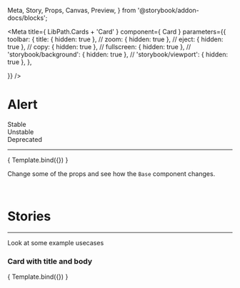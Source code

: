   Meta,
  Story,
  Props,
  Canvas,
  Preview,
} from '@storybook/addon-docs/blocks';


<Meta
  title={ LibPath.Cards + 'Card' }
  component={ Card }
  parameters={{
    toolbar: {
      title: { hidden: true },
      // zoom: { hidden: true },
      // eject: { hidden: true },
      // copy: { hidden: true },
      // fullscreen: { hidden: true },
      // 'storybook/background': { hidden: true },
      // 'storybook/viewport': { hidden: true },
    },
   
  }}
/>

# Alert

<div
  style={{
    borderRadius: '999999px',
    display: 'inline-block',
    padding: '2px 8px',
    fontSize: '14px',
    lineHeight: '20px',
    fontWeight: '700',
    textAlign: 'center',
    letterSpacing: '0.25px',
    backgroundColor: '#138849',
    color: '#ffffff',
    marginBottom: '16px',
    marginRight: '3px',
  }}
>
  Stable
</div>

<div
  style={{
    borderRadius: '999999px',
    display: 'inline-block',
    padding: '2px 8px',
    fontSize: '14px',
    lineHeight: '20px',
    fontWeight: '700',
    textAlign: 'center',
    letterSpacing: '0.25px',
    backgroundColor: '#D2CB3F',
    color: '#ffffff',
    marginBottom: '16px',
    marginRight: '3px',
  }}
>
  Unstable
</div>

<div
  style={{
    borderRadius: '999999px',
    display: 'inline-block',
    padding: '2px 8px',
    fontSize: '14px',
    lineHeight: '20px',
    fontWeight: '700',
    textAlign: 'center',
    letterSpacing: '0.25px',
    backgroundColor: '#D23F47',
    color: '#ffffff',
    marginBottom: '16px',
    marginRight: '3px',
  }}
>
  Deprecated
</div>

<hr />

<Preview withToolbar>
  <Story
    name="Card only title"
    args={{
        title: 'Title',
    }}
  >
    { Template.bind({}) }
  </Story>
</Preview>

Change some of the props and see how the `Base` component changes.

<br />

<Props story="Info Alert" />

# Stories

<hr />

Look at some example usecases

### Card with title and body
<Canvas withToolbar>
  <Story
    name="Title and body"
    args={{
        title: 'Title',
        body: 'And some fancy body',
    }}
  >
    { Template.bind({}) }
  </Story>
</Canvas>


